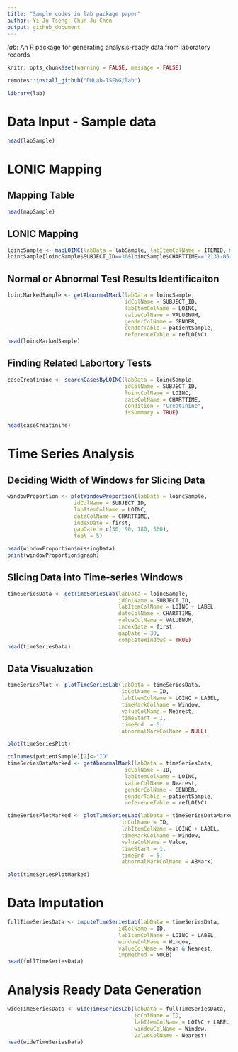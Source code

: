 ```yaml
---
title: "Sample codes in lab package paper"
author: Yi-Ju Tseng, Chun Ju Chen
output: github_document
---
```


*lab*: An R package for generating analysis-ready data from laboratory records

```r
knitr::opts_chunk$set(warning = FALSE, message = FALSE)
```

```r
remotes::install_github("DHLab-TSENG/lab")
```

```r
library(lab)
```

# Data Input - Sample data


```r
head(labSample)
```


# LONIC Mapping

## Mapping Table

```r
head(mapSample)
```

## LONIC Mapping

```r
loincSample <- mapLOINC(labData = labSample, labItemColName = ITEMID, mappingTable = mapSample)
loincSample[loincSample$SUBJECT_ID==36&loincSample$CHARTTIME=="2131-05-17",]
```

## Normal or Abnormal Test Results Identificaiton

```r
loincMarkedSample <- getAbnormalMark(labData = loincSample,
                                     idColName = SUBJECT_ID,
                                     labItemColName = LOINC,
                                     valueColName = VALUENUM,
                                     genderColName = GENDER,
                                     genderTable = patientSample,
                                     referenceTable = refLOINC)
head(loincMarkedSample)

```

## Finding Related Labortory Tests

```r
caseCreatinine <- searchCasesByLOINC(labData = loincSample,
                                     idColName = SUBJECT_ID,
                                     loincColName = LOINC,
                                     dateColName = CHARTTIME,
                                     condition = "Creatinine",
                                     isSummary = TRUE)

head(caseCreatinine)


```

# Time Series Analysis

## Deciding Width of Windows for Slicing Data

```r
windowProportion <- plotWindowProportion(labData = loincSample,
                     idColName = SUBJECT_ID,
                     labItemColName = LOINC,
                     dateColName = CHARTTIME,
                     indexDate = first,
                     gapDate = c(30, 90, 180, 360),
                     topN = 5)

head(windowProportion$missingData)
print(windowProportion$graph)
```

## Slicing Data into Time-series Windows

```r
timeSeriesData <- getTimeSeriesLab(labData = loincSample,
                                   idColName = SUBJECT_ID,
                                   labItemColName = LOINC + LABEL,
                                   dateColName = CHARTTIME,
                                   valueColName = VALUENUM,
                                   indexDate = first,
                                   gapDate = 30,
                                   completeWindows = TRUE)
head(timeSeriesData)
```


## Data Visualuzation
```r
timeSeriesPlot <- plotTimeSeriesLab(labData = timeSeriesData,
                                    idColName = ID,
                                    labItemColName = LOINC + LABEL,
                                    timeMarkColName = Window,
                                    valueColName = Nearest,
                                    timeStart = 1,
                                    timeEnd  = 5,
                                    abnormalMarkColName = NULL)

plot(timeSeriesPlot)
```
```r
colnames(patientSample)[2]<-"ID"
timeSeriesDataMarked <- getAbnormalMark(labData = timeSeriesData,
                                     idColName = ID,
                                     labItemColName = LOINC,
                                     valueColName = Nearest,
                                     genderColName = GENDER,
                                     genderTable = patientSample,
                                     referenceTable = refLOINC)

timeSeriesPlotMarked <- plotTimeSeriesLab(labData = timeSeriesDataMarked,
                                    idColName = ID,
                                    labItemColName = LOINC + LABEL,
                                    timeMarkColName = Window,
                                    valueColName = Value,
                                    timeStart = 1,
                                    timeEnd  = 5,
                                    abnormalMarkColName = ABMark)

plot(timeSeriesPlotMarked)
```
# Data Imputation
```r
fullTimeSeriesData <- imputeTimeSeriesLab(labData = timeSeriesData,
                                   idColName = ID,
                                   labItemColName = LOINC + LABEL,
                                   windowColName = Window,
                                   valueColName = Mean & Nearest,
                                   impMethod = NOCB)
head(fullTimeSeriesData)

```

# Analysis Ready Data Generation
```r
wideTimeSeriesData <- wideTimeSeriesLab(labData = fullTimeSeriesData,
                                        idColName = ID,
                                        labItemColName = LOINC + LABEL,
                                        windowColName = Window,
                                        valueColName = Nearest)
head(wideTimeSeriesData)

```